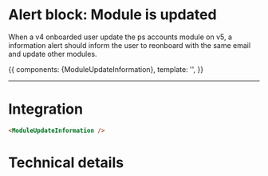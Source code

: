 

<Meta title="Sub-Components|Alerts/Alert module is updated" component={ModuleUpdateInformation} decorators={[withKnobs]} />

# Alert block: Module is updated

When a v4 onboarded user update the ps accounts module on v5, 
a information alert should inform the user to reonboard with 
the same email and update other modules.

<Story name='Module is updated' height='220px'>
  {{
    components: {ModuleUpdateInformation},
    template: '<ModuleUpdateInformation class="m-4" />',
  }}
</Story>

---
# Integration

```html
<ModuleUpdateInformation />
```

# Technical details

<Description of={ModuleUpdateInformation} />
<Props of={ModuleUpdateInformation} />

